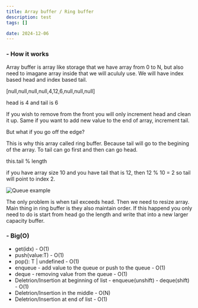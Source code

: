 ```yaml
---
title: Array buffer / Ring buffer
description: test
tags: []

date: 2024-12-06
---
```


<h3 className="text-lg font-semibold">- How it works</h3>

Array buffer is array like storage that we have array from 0 to N, but also need to imagane array inside that we will acululy use.
We will have index based head and index based tail.

\[null,null,null,null,4,12,6,null,null,null\]

head is 4 and tail is 6

If you wish to remove from the front you will only increment head and clean it up. Same if you want to add new value to the end of array, increment tail.

But what if you go off the edge?

This is why this array called ring buffer. Because tail will go to the begining of the array. To tail can go first and then can go head.

this.tail % length

if you have array size 10 and you have tail that is 12, then 12 % 10 = 2 so tail will point to index 2.

<img
  src="/static/images/algorithms/array-buffer-point.png"
  alt="Queue example"
  className="my-6"
/>

The only problem is when tail exceeds head. Then we need to resize array. Main thing in ring buffer is they also maintain order. If this happend you only need to do is start from head go the length and write that into a new larger capacity buffer.

<h3 className="text-lg font-semibold mt-7">- Big(O)</h3>

- get(idx) - O(1)
- push(value:T) - O(1)
- pop(): T | undefined - O(1)
- enqueue - add value to the queue or push to the queue - O(1)
- deque - removing value from the queue - O(1)
- Deletrion/Insertion at beginning of list - enqueue(unshift) - deque(shift) - O(1)
- Deletrion/Insertion in the middle - O(N)
- Deletrion/Insertion at end of list - O(1)
